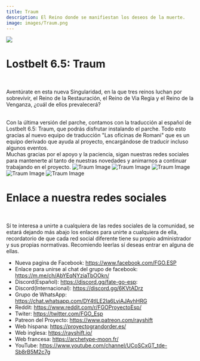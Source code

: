 ```yaml
---
title: Traum
description: El Reino donde se manifiestan los deseos de la muerte.
image: images/Traum.png
---
```



<img fetchPriority='high' src="/images/Traum.png" className="specialHero gradient-mask-b-70 " />

<Container>

# Lostbelt 6.5: Traum

<br />

Aventúrate en esta nueva Singularidad, en la que tres reinos luchan por sobrevivir, el Reino de la Restauración, el Reino de Via Regia y el Reino de la Venganza, ¿cuál de ellos prevalecerá?

<br />
Con la última versión del parche, contamos con la traducción al español de Lostbelt 6.5: Traum, que podrás disfrutar instalando el parche.
Todo esto gracias al nuevo equipo de traducción "Las oficinas de Romani" que es un equipo derivado que ayuda al proyecto, encargándose de traducir incluso algunos eventos.

<br />
Muchas gracias por el apoyo y la paciencia, sigan nuestras redes sociales para mantenerte al tanto de nuestras novedades y animarnos a continuar trabajando en el proyecto.
</Container>

<Carousel>
  <img className="panel" src="/images/traum/1.jpg" alt="Traum Image" />
  <img className="panel" src="/images/traum/2.jpg" alt="Traum Image" />
  <img className="panel" src="/images/traum/3.jpg" alt="Traum Image" />
  <img className="panel" src="/images/traum/4.jpg" alt="Traum Image" />
  <img className="panel" src="/images/traum/5.jpg" alt="Traum Image" />
</Carousel>

<Container>
<br />

# Enlace a nuestra redes sociales

<br />

Sí te interesa a unirte a cualquiera de las redes sociales de la comunidad, se estará dejando más abajo los enlaces para unirte a cualquiera de ella, recordatorio de que cada red social diferente tiene su propio administrador y sus propias normativas. Recomiendo leerlas sí deseas entrar en alguna de ellas.

- Nueva pagina de Facebook: https://www.facebook.com/FGO.ESP
- Enlace para unirse al chat del grupo de facebook: https://m.me/ch/AbYEqNYziaTbOOkn/
- Discord(Español): https://discord.gg/fate-go-esp:
- Discord(Internacional): https://discord.gg/6KVtADrz
- Grupo de WhatsApp: https://chat.whatsapp.com/DY4tILE2Ia6LviAJAvhHRG
- Reddit: https://www.reddit.com/r/FGOProyectoEsp/
- Twiter: https://twitter.com/FGO_Esp
- Patreon del Proyecto: https://www.patreon.com/rayshift
- Web hispana: https://proyectograndorder.es/
- Web inglesa: https://rayshift.io/
- Web francesa: https://archetype-moon.fr/
- YouTube:
  https://www.youtube.com/channel/UCoSCxGT_tde-Sb8rB5M2c7g

<br />

</Container>
